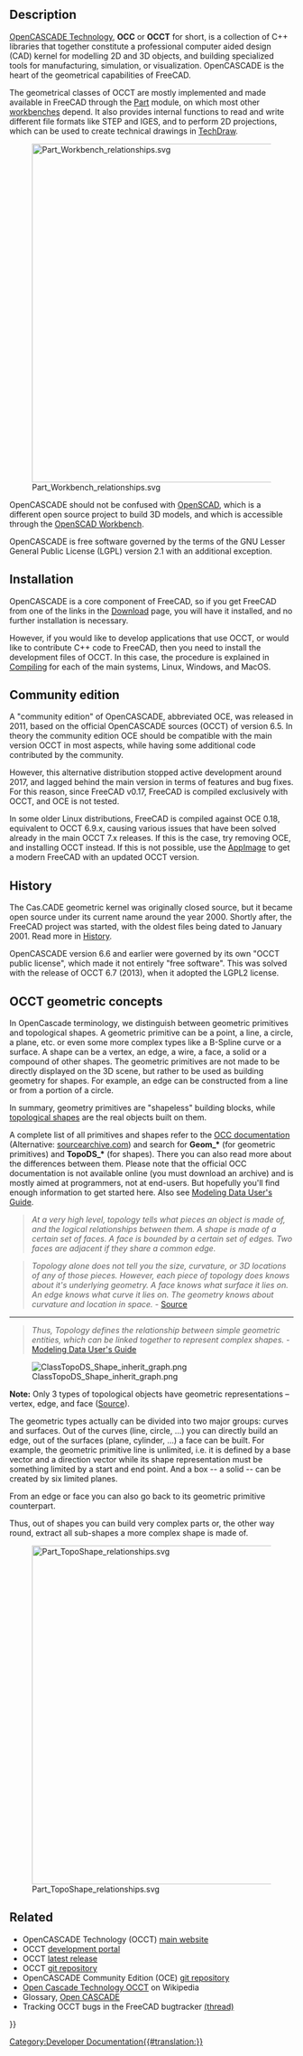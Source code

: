 <languages/>

{{TOCright}}

== Description ==

[[OpenCASCADE|OpenCASCADE Technology]], '''OCC''' or '''OCCT''' for short, is a collection of C++ libraries that together constitute a professional computer aided design (CAD) kernel for modelling 2D and 3D objects, and building specialized tools for manufacturing, simulation, or visualization. OpenCASCADE is the heart of the geometrical capabilities of FreeCAD.

The geometrical classes of OCCT are mostly implemented and made available in FreeCAD through the [[Part_Workbench|Part]] module, on which most other [[Workbenches|workbenches]] depend. It also provides internal functions to read and write different file formats like STEP and IGES, and to perform 2D projections, which can be used to create technical drawings in [[TechDraw_Workbench|TechDraw]].

[[Image:Part_Workbench_relationships.svg|600px]]

{{Caption|OpenCASCADE provides the basic geometrical classes and drawing functions to the [[Part_Workbench|Part]] module, which are then used by all workbenches in FreeCAD.}}

OpenCASCADE should not be confused with [https://www.openscad.org/ OpenSCAD], which is a different open source project to build 3D models, and which is accessible through the [[OpenSCAD_Workbench|OpenSCAD Workbench]].

OpenCASCADE is free software governed by the terms of the GNU Lesser General Public License (LGPL) version 2.1 with an additional exception.

== Installation ==

OpenCASCADE is a core component of FreeCAD, so if you get FreeCAD from one of the links in the [[Download|Download]] page, you will have it installed, and no further installation is necessary.

However, if you would like to develop applications that use OCCT, or would like to contribute C++ code to FreeCAD, then you need to install the development files of OCCT. In this case, the procedure is explained in [[Compiling|Compiling]] for each of the main systems, Linux, Windows, and MacOS.

== Community edition ==

A "community edition" of OpenCASCADE, abbreviated OCE, was released in 2011, based on the official OpenCASCADE sources (OCCT) of version 6.5. In theory the community edition OCE should be compatible with the main version OCCT in most aspects, while having some additional code contributed by the community.

However, this alternative distribution stopped active development around 2017, and lagged behind the main version in terms of features and bug fixes. For this reason, since FreeCAD v0.17, FreeCAD is compiled exclusively with OCCT, and OCE is not tested.

In some older Linux distributions, FreeCAD is compiled against OCE 0.18, equivalent to OCCT 6.9.x, causing various issues that have been solved already in the main OCCT 7.x releases. If this is the case, try removing OCE, and installing OCCT instead. If this is not possible, use the [[AppImage|AppImage]] to get a modern FreeCAD with an updated OCCT version.

== History ==

The Cas.CADE geometric kernel was originally closed source, but it became open source under its current name around the year 2000. Shortly after, the FreeCAD project was started, with the oldest files being dated to January 2001. Read more in [[History|History]].

OpenCASCADE version 6.6 and earlier were governed by its own "OCCT public license", which made it not entirely "free software". This was solved with the release of OCCT 6.7 (2013), when it adopted the LGPL2 license.

== OCCT geometric concepts ==

In OpenCascade terminology, we distinguish between geometric primitives and topological shapes. A geometric primitive can be a point, a line, a circle, a plane, etc. or even some more complex types like a B-Spline curve or a surface. A shape can be a vertex, an edge, a wire, a face, a solid or a compound of other shapes. The geometric primitives are not made to be directly displayed on the 3D scene, but rather to be used as building geometry for shapes. For example, an edge can be constructed from a line or from a portion of a circle.

In summary, geometry primitives are "shapeless" building blocks, while [[Part_TopoShape|topological shapes]] are the real objects built on them.

A complete list of all primitives and shapes refer to the [https://dev.opencascade.org/resources/documentation OCC documentation] (Alternative: [https://www.opencascade.com/doc/occt-7.4.0/refman/html/ sourcearchive.com]) and search for '''Geom_*''' (for geometric primitives) and '''TopoDS_*''' (for shapes). There you can also read more about the differences between them. Please note that the official OCC documentation is not available online (you must download an archive) and is mostly aimed at programmers, not at end-users. But hopefully you'll find enough information to get started here. Also see [https://www.opencascade.com/doc/occt-7.0.0/overview/html/occt_user_guides__modeling_data.html Modeling Data User's Guide].

<blockquote style="color: slategray">''At a very high level, topology tells what pieces an object is made of, and the logical relationships between them. A shape is made of a certain set of faces. A face is bounded by a certain set of edges. Two faces are adjacent if they share a common edge.''</blockquote>

<blockquote style="color: slategray">''Topology alone does not tell you the size, curvature, or 3D locations of any of those pieces. However, each piece of topology does knows about it's underlying geometry. A face knows what surface it lies on. An edge knows what curve it lies on. The geometry knows about curvature and location in space.'' - [https://www.opencascade.com/content/geometry-and-topology Source]</blockquote>

<hr />

<blockquote style="color: slategray">''Thus, Topology defines the relationship between simple geometric entities, which can be linked together to represent complex shapes.'' - [https://www.opencascade.com/doc/occt-7.0.0/overview/html/occt_user_guides__modeling_data.html Modeling Data User's Guide]</blockquote>

[[File:ClassTopoDS_Shape_inherit_graph.png]]

'''Note:''' Only 3 types of topological objects have geometric representations – vertex, edge, and face ([https://opencascade.blogspot.com/2009/02/topology-and-geometry-in-open-cascade.html Source]).

The geometric types actually can be divided into two major groups: curves and surfaces. Out of the curves (line, circle, ...) you can directly build an edge, out of the surfaces (plane, cylinder, ...) a face can be built. For example, the geometric primitive line is unlimited, i.e. it is defined by a base vector and a direction vector while its shape representation must be something limited by a start and end point. And a box -- a solid -- can be created by six limited planes.

From an edge or face you can also go back to its geometric primitive counterpart.

Thus, out of shapes you can build very complex parts or, the other way round, extract all sub-shapes a more complex shape is made of.

[[File:Part_TopoShape_relationships.svg|600px]]

{{Caption|The {{incode|Part::TopoShape}} class is the geometrical object that is seen on screen. Essentially all workbenches use these [[Part_TopoShape|TopoShapes]] internally to build and display edges, faces, and solids.}}

== Related ==

* OpenCASCADE Technology (OCCT) [http://www.opencascade.com main website]
* OCCT [https://dev.opencascade.org/ development portal]
* OCCT [https://www.opencascade.com/content/latest-release latest release]
* OCCT [https://git.dev.opencascade.org/gitweb/?p=occt.git git repository]
* OpenCASCADE Community Edition (OCE) [https://github.com/tpaviot/oce git repository]
* [http://en.wikipedia.org/wiki/Open_Cascade_Technology Open Cascade Technology OCCT] on Wikipedia
* Glossary, [[Glossary#Open_CASCADE|Open CASCADE]]
* Tracking OCCT bugs in the FreeCAD bugtracker [https://forum.freecad.org/viewtopic.php?f=10&t=20264 (thread)]

{{Powerdocnavi{{#translation:}}}}
[[Category:Developer Documentation{{#translation:}}]]
{{clear}}